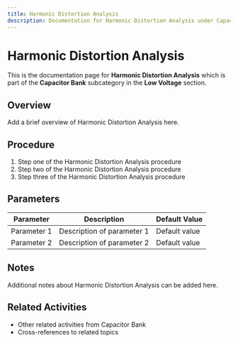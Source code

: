 ```yaml
---
title: Harmonic Distortion Analysis
description: Documentation for Harmonic Distortion Analysis under Capacitor Bank in Low Voltage category
---
```


# Harmonic Distortion Analysis

This is the documentation page for **Harmonic Distortion Analysis** which is part of the **Capacitor Bank** subcategory in the **Low Voltage** section.

## Overview

Add a brief overview of Harmonic Distortion Analysis here.

## Procedure

1. Step one of the Harmonic Distortion Analysis procedure
2. Step two of the Harmonic Distortion Analysis procedure
3. Step three of the Harmonic Distortion Analysis procedure

## Parameters

| Parameter | Description | Default Value |
|-----------|-------------|---------------|
| Parameter 1 | Description of parameter 1 | Default value |
| Parameter 2 | Description of parameter 2 | Default value |

## Notes

Additional notes about Harmonic Distortion Analysis can be added here.

## Related Activities

- Other related activities from Capacitor Bank
- Cross-references to related topics
